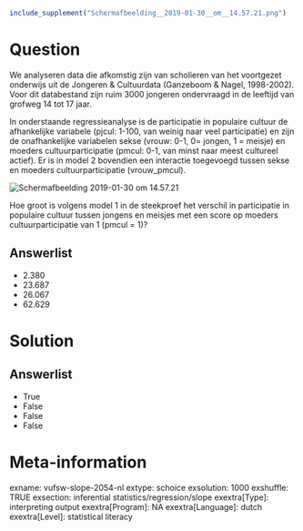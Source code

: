```{r, echo = FALSE, results = "hide"}
include_supplement("Schermafbeelding__2019-01-30__om__14.57.21.png")
```

Question
========
We analyseren data die afkomstig zijn van scholieren van het voortgezet
onderwijs uit de Jongeren & Cultuurdata (Ganzeboom & Nagel, 1998-2002).
Voor dit databestand zijn ruim 3000 jongeren ondervraagd in de leeftijd
van grofweg 14 tot 17 jaar.    
  
In onderstaande regressieanalyse is de participatie in populaire cultuur
de afhankelijke variabele (pjcul: 1-100, van weinig naar veel
participatie) en zijn de onafhankelijke variabelen sekse (vrouw: 0-1, 0=
jongen, 1 = meisje) en moeders cultuurparticipatie (pmcul: 0-1, van
minst naar meest cultureel actief). Er is in model 2 bovendien een
interactie toegevoegd tussen sekse en moeders cultuurparticipatie
(vrouw\_pmcul).  
  
<img src="Schermafbeelding__2019-01-30__om__14.57.21.png"
class="fr-fic fr-dii tvcss_2"
alt="Schermafbeelding 2019-01-30 om 14.57.21" />  
  
Hoe groot is volgens model 1 in de steekproef het verschil in
participatie in populaire cultuur tussen jongens en meisjes met een
score op moeders cultuurparticipatie van 1 (pmcul = 1)?

Answerlist
----------
* 2.380
* 23.687
* 26.067
* 62.629

Solution
========










Answerlist
----------
* True
* False
* False
* False

Meta-information
================
exname: vufsw-slope-2054-nl
extype: schoice
exsolution: 1000
exshuffle: TRUE
exsection: inferential statistics/regression/slope
exextra[Type]: interpreting output
exextra[Program]: NA
exextra[Language]: dutch
exextra[Level]: statistical literacy

